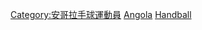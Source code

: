 [[Category:安哥拉手球運動員|Category:安哥拉手球運動員]]
[[Category:各國奧運手球運動員|Angola]]
[[Category:安哥拉夏季奥运运动员|Handball]]